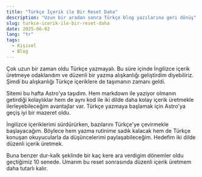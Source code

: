 ```yaml
---
title: "Türkçe İçerik ile Bir Reset Daha"
description: "Uzun bir aradan sonra Türkçe blog yazılarına geri dönüş"
slug: turkce-icerik-ile-bir-reset-daha
date: 2025-06-02
lang: "tr"
tags:
  - Kişisel
  - Blog
---
```


Çok uzun bir zaman oldu Türkçe yazmayalı. Bu süre içinde İngilizce içerik üretmeye odaklandım ve düzenli bir yazma alışkanlığı geliştirdim diyebiliriz. Şimdi bu alışkanlığı Türkçe içeriklere de taşımanın zamanı geldi.

Sitemi bu hafta Astro'ya taşıdım. Hem markdown ile yaziyor olmanın getirdiği kolaylıklar hem de aynı kod ile iki dilde daha kolay içerik üretmekle ilerleyebileceğim avantajlar var. Türkçe yazmaya başlamak için Astro'ya geçiş iyi bir mazeret oldu.

İngilizce içeriklerimi sürdürürken, bazılarını Türkçe'ye çevirmekle başlayacağım. Böylece hem yazma rutinime sadık kalacak hem de Türkçe konuşan okuyucularla da düşüncelerimi paylaşabileceğim. Hedefim iki dilde düzenli içerik üretmek.

Buna benzer dur-kalk şeklinde bir kaç kere ara verdigim dönemler oldu geçtiğimiz 10 senede. Umarım bu reset sonrasında düzenli içerik üretmem daha tutarlı kalır.
